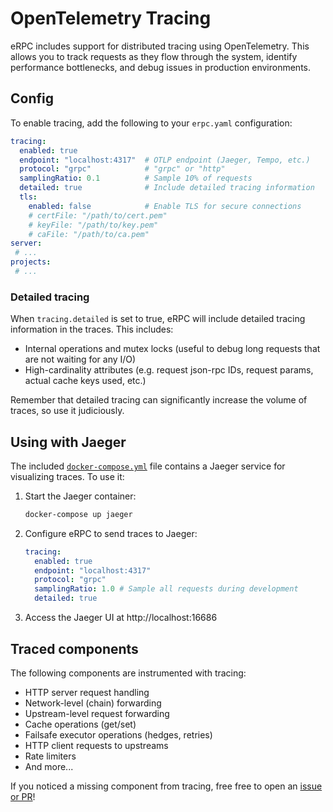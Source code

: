 # OpenTelemetry Tracing

eRPC includes support for distributed tracing using OpenTelemetry. This allows you to track requests as they flow through the system, identify performance bottlenecks, and debug issues in production environments.

## Config

To enable tracing, add the following to your `erpc.yaml` configuration:

```yaml
tracing:
  enabled: true
  endpoint: "localhost:4317"  # OTLP endpoint (Jaeger, Tempo, etc.)
  protocol: "grpc"            # "grpc" or "http"
  samplingRatio: 0.1          # Sample 10% of requests
  detailed: true              # Include detailed tracing information
  tls:
    enabled: false            # Enable TLS for secure connections
    # certFile: "/path/to/cert.pem"
    # keyFile: "/path/to/key.pem"
    # caFile: "/path/to/ca.pem"
server:
 # ...
projects:
 # ...
```

### Detailed tracing

When `tracing.detailed` is set to true, eRPC will include detailed tracing information in the traces. This includes:
- Internal operations and mutex locks (useful to debug long requests that are not waiting for any I/O)
- High-cardinality attributes (e.g. request json-rpc IDs, request params, actual cache keys used, etc.)

Remember that detailed tracing can significantly increase the volume of traces, so use it judiciously.

## Using with Jaeger

The included [`docker-compose.yml`](https://github.com/erpc/erpc/blob/main/docker-compose.yml) file contains a Jaeger service for visualizing traces. To use it:

1. Start the Jaeger container:
   ```bash
   docker-compose up jaeger
   ```

2. Configure eRPC to send traces to Jaeger:
   ```yaml
   tracing:
     enabled: true
     endpoint: "localhost:4317"
     protocol: "grpc"
     samplingRatio: 1.0 # Sample all requests during development
     detailed: true
   ```

3. Access the Jaeger UI at http://localhost:16686

## Traced components

The following components are instrumented with tracing:

- HTTP server request handling
- Network-level (chain) forwarding
- Upstream-level request forwarding
- Cache operations (get/set)
- Failsafe executor operations (hedges, retries)
- HTTP client requests to upstreams
- Rate limiters
- And more...

If you noticed a missing component from tracing, free free to open an [issue or PR](https://github.com/erpc/erpc/issues/new)!

